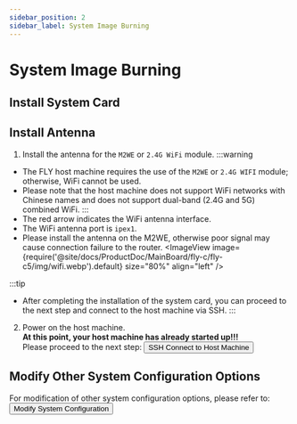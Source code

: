 ```yaml
---
sidebar_position: 2
sidebar_label: System Image Burning
---
```





# System Image Burning

<FASTFASLH name="H618" />


## Install System Card

<Tabs>
    <TabItem value="usb" label="Diagram of M2WE Installation to C5" default>
        <ImageView image={require('@site/docs/ProductDoc/MainBoard/fly-c/fly-c5/img/m2we.webp').default} size="80%" align="center" />
    </TabItem>
    <TabItem value="can" label="Diagram of TF Card Installation to C5">
        <ImageView image={require('@site/docs/ProductDoc/MainBoard/fly-c/fly-c5/img/tf.webp').default} size="80%" align="center" />
    </TabItem>
</Tabs>

## Install Antenna

1. Install the antenna for the `M2WE` or `2.4G WiFi` module.
:::warning
* The FLY host machine requires the use of the `M2WE` or `2.4G WIFI` module; otherwise, WiFi cannot be used.
* Please note that the host machine does not support WiFi networks with Chinese names and does not support dual-band (2.4G and 5G) combined WiFi.
:::
* The red arrow indicates the WiFi antenna interface.
* The WiFi antenna port is `ipex1`.
* Please install the antenna on the M2WE, otherwise poor signal may cause connection failure to the router.
<ImageView image={require('@site/docs/ProductDoc/MainBoard/fly-c/fly-c5/img/wifi.webp').default} size="80%" align="left" />

:::tip
- After completing the installation of the system card, you can proceed to the next step and connect to the host machine via SSH.
:::

2. Power on the host machine.  
**At this point, your host machine has already started up!!!**  
Please proceed to the next step: <Button variant="contained" disableElevation component="a" rel="noopener" href="/docs/ProductDoc/MainBoard/fly-c/fly-c5/ssh">SSH Connect to Host Machine</Button>

## Modify Other System Configuration Options

For modification of other system configuration options, please refer to: <Button variant="contained" disableElevation component="a" rel="noopener" href="/docs/ProductDoc/MainBoard/fly-c/fly-c5/config">Modify System Configuration</Button>
